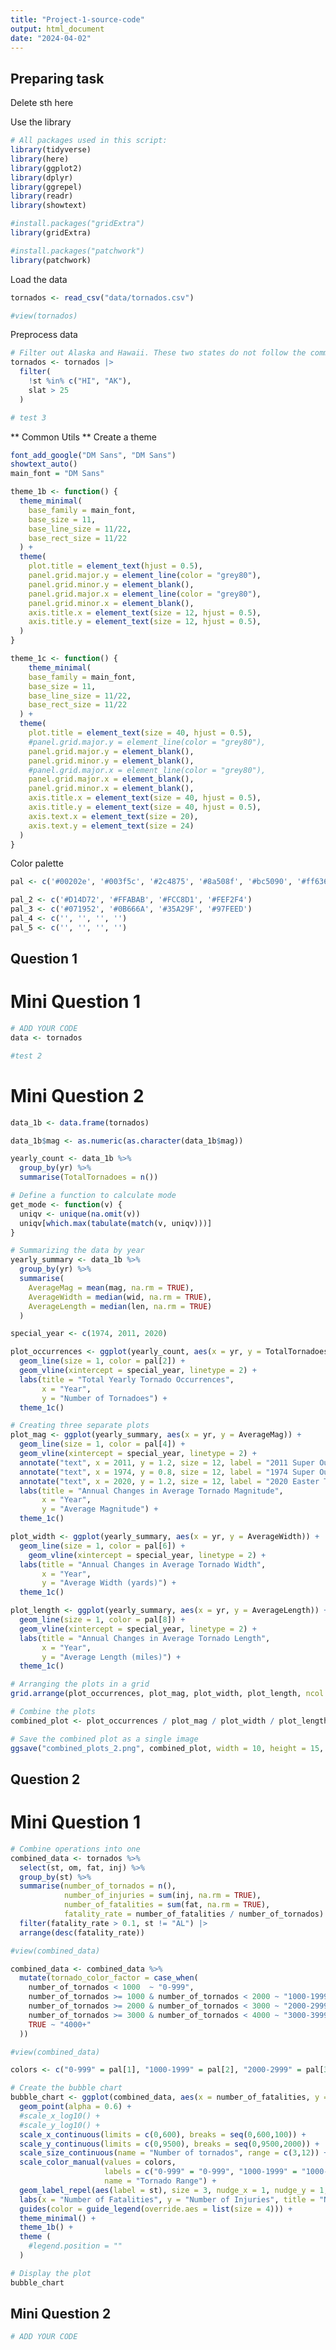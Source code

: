 ```yaml
---
title: "Project-1-source-code"
output: html_document
date: "2024-04-02"
---
```

## Preparing task

Delete sth here

Use the library
```r
# All packages used in this script:
library(tidyverse)
library(here)
library(ggplot2)
library(dplyr)
library(ggrepel)
library(readr)
library(showtext)

#install.packages("gridExtra")
library(gridExtra)

#install.packages("patchwork")
library(patchwork)
```

Load the data 
```r
tornados <- read_csv("data/tornados.csv")

#view(tornados)
```

Preprocess data
```r
# Filter out Alaska and Hawaii. These two states do not follow the common path with other states in the US.
tornados <- tornados |>
  filter(
    !st %in% c("HI", "AK"),
    slat > 25
  )

# test 3
```
** Common Utils **
Create a theme
```r
font_add_google("DM Sans", "DM Sans")
showtext_auto()
main_font = "DM Sans"

theme_1b <- function() {
  theme_minimal(
    base_family = main_font,
    base_size = 11,
    base_line_size = 11/22,
    base_rect_size = 11/22
  ) + 
  theme(
    plot.title = element_text(hjust = 0.5),
    panel.grid.major.y = element_line(color = "grey80"),
    panel.grid.minor.y = element_blank(),
    panel.grid.major.x = element_line(color = "grey80"),
    panel.grid.minor.x = element_blank(),
    axis.title.x = element_text(size = 12, hjust = 0.5),
    axis.title.y = element_text(size = 12, hjust = 0.5),
  )
}

theme_1c <- function() {
    theme_minimal(
    base_family = main_font,
    base_size = 11,
    base_line_size = 11/22,
    base_rect_size = 11/22
  ) + 
  theme(
    plot.title = element_text(size = 40, hjust = 0.5),
    #panel.grid.major.y = element_line(color = "grey80"),
    panel.grid.major.y = element_blank(),
    panel.grid.minor.y = element_blank(),
    #panel.grid.major.x = element_line(color = "grey80"),
    panel.grid.major.x = element_blank(),
    panel.grid.minor.x = element_blank(),
    axis.title.x = element_text(size = 40, hjust = 0.5),
    axis.title.y = element_text(size = 40, hjust = 0.5),
    axis.text.x = element_text(size = 20),
    axis.text.y = element_text(size = 24)
  )
}

```

Color palette
```r
pal <- c('#00202e', '#003f5c', '#2c4875', '#8a508f', '#bc5090', '#ff6361', '#ff8531', '#ffa600', '#ffd380')

pal_2 <- c('#D14D72', '#FFABAB', '#FCC8D1', '#FEF2F4')
pal_3 <- c('#071952', '#0B666A', '#35A29F', '#97FEED')
pal_4 <- c('', '', '', '')
pal_5 <- c('', '', '', '')
```

## Question 1

# Mini Question 1
```r
# ADD YOUR CODE
data <- tornados

#test 2
```

# Mini Question 2
```r
data_1b <- data.frame(tornados)

data_1b$mag <- as.numeric(as.character(data_1b$mag))

yearly_count <- data_1b %>%
  group_by(yr) %>%
  summarise(TotalTornadoes = n())

# Define a function to calculate mode
get_mode <- function(v) {
  uniqv <- unique(na.omit(v))
  uniqv[which.max(tabulate(match(v, uniqv)))]
}

# Summarizing the data by year
yearly_summary <- data_1b %>%
  group_by(yr) %>%
  summarise(
    AverageMag = mean(mag, na.rm = TRUE),
    AverageWidth = median(wid, na.rm = TRUE),
    AverageLength = median(len, na.rm = TRUE)
  )

special_year <- c(1974, 2011, 2020)

plot_occurrences <- ggplot(yearly_count, aes(x = yr, y = TotalTornadoes)) +
  geom_line(size = 1, color = pal[2]) +
  geom_vline(xintercept = special_year, linetype = 2) +
  labs(title = "Total Yearly Tornado Occurrences",
       x = "Year",
       y = "Number of Tornadoes") +
  theme_1c()

# Creating three separate plots
plot_mag <- ggplot(yearly_summary, aes(x = yr, y = AverageMag)) +
  geom_line(size = 1, color = pal[4]) +
  geom_vline(xintercept = special_year, linetype = 2) +
  annotate("text", x = 2011, y = 1.2, size = 12, label = "2011 Super Outbreak", angle = 90, vjust = -0.5) +
  annotate("text", x = 1974, y = 0.8, size = 12, label = "1974 Super Outbreak", angle = 90, vjust = -0.5) +
  annotate("text", x = 2020, y = 1.2, size = 12, label = "2020 Easter Tornado Outbreak", angle = 90, vjust = -0.5) +
  labs(title = "Annual Changes in Average Tornado Magnitude",
       x = "Year",
       y = "Average Magnitude") +
  theme_1c()

plot_width <- ggplot(yearly_summary, aes(x = yr, y = AverageWidth)) +
  geom_line(size = 1, color = pal[6]) +
    geom_vline(xintercept = special_year, linetype = 2) +
  labs(title = "Annual Changes in Average Tornado Width",
       x = "Year",
       y = "Average Width (yards)") +
  theme_1c()

plot_length <- ggplot(yearly_summary, aes(x = yr, y = AverageLength)) +
  geom_line(size = 1, color = pal[8]) +
  geom_vline(xintercept = special_year, linetype = 2) +
  labs(title = "Annual Changes in Average Tornado Length",
       x = "Year",
       y = "Average Length (miles)") +
  theme_1c()

# Arranging the plots in a grid
grid.arrange(plot_occurrences, plot_mag, plot_width, plot_length, ncol = 1)

# Combine the plots
combined_plot <- plot_occurrences / plot_mag / plot_width / plot_length 

# Save the combined plot as a single image
ggsave("combined_plots_2.png", combined_plot, width = 10, height = 15, dpi = 300, bg = "white")
```


## Question 2

# Mini Question 1

```r
# Combine operations into one
combined_data <- tornados %>%
  select(st, om, fat, inj) %>%
  group_by(st) %>%
  summarise(number_of_tornados = n(),
            number_of_injuries = sum(inj, na.rm = TRUE),
            number_of_fatalities = sum(fat, na.rm = TRUE),
            fatality_rate = number_of_fatalities / number_of_tornados) %>%
  filter(fatality_rate > 0.1, st != "AL") |>
  arrange(desc(fatality_rate)) 

#view(combined_data)
```

```r
combined_data <- combined_data %>%
  mutate(tornado_color_factor = case_when(
    number_of_tornados < 1000  ~ "0-999",
    number_of_tornados >= 1000 & number_of_tornados < 2000 ~ "1000-1999",
    number_of_tornados >= 2000 & number_of_tornados < 3000 ~ "2000-2999",
    number_of_tornados >= 3000 & number_of_tornados < 4000 ~ "3000-3999",
    TRUE ~ "4000+"
  ))

#view(combined_data)
```

```r

colors <- c("0-999" = pal[1], "1000-1999" = pal[2], "2000-2999" = pal[3], "3000-3999" = pal[4], "4000+" = pal[5])

# Create the bubble chart
bubble_chart <- ggplot(combined_data, aes(x = number_of_fatalities, y = number_of_injuries, size = number_of_tornados, color = tornado_color_factor)) +
  geom_point(alpha = 0.6) +
  #scale_x_log10() +  
  #scale_y_log10() + 
  scale_x_continuous(limits = c(0,600), breaks = seq(0,600,100)) +
  scale_y_continuous(limits = c(0,9500), breaks = seq(0,9500,2000)) +
  scale_size_continuous(name = "Number of tornados", range = c(3,12)) +
  scale_color_manual(values = colors,
                     labels = c("0-999" = "0-999", "1000-1999" = "1000-1999", "2000-2999" = "2000-2999", "3000-3999" = "3000-3999"),
                     name = "Tornado Range") + 
  geom_label_repel(aes(label = st), size = 3, nudge_x = 1, nudge_y = 1, na.rm = TRUE, show.legend = FALSE) + 
  labs(x = "Number of Fatalities", y = "Number of Injuries", title = "Number of Fatalities vs. Number of Injuries") +
  guides(color = guide_legend(override.aes = list(size = 4))) + 
  theme_minimal() +
  theme_1b() +
  theme (
    #legend.position = ""
  ) 

# Display the plot
bubble_chart
```


## Mini Question 2

```r
# ADD YOUR CODE


```